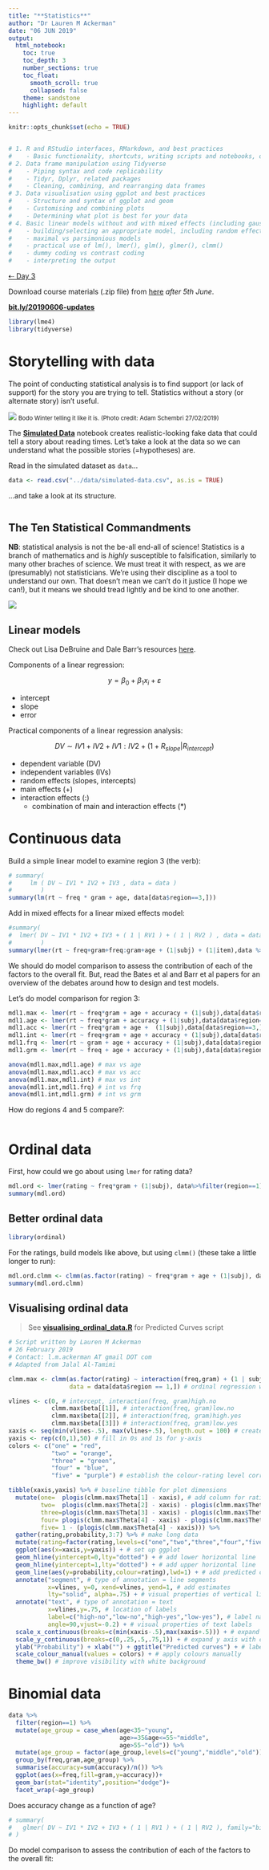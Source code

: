 ```yaml
---
title: "**Statistics**"
author: "Dr Lauren M Ackerman"
date: "06 JUN 2019"
output:
  html_notebook:
    toc: true
    toc_depth: 3
    number_sections: true
    toc_float: 
      smooth_scroll: true
      collapsed: false
    theme: sandstone
    highlight: default
---
```

```r
knitr::opts_chunk$set(echo = TRUE)


# 1. R and RStudio interfaces, RMarkdown, and best practices
#    - Basic functionality, shortcuts, writing scripts and notebooks, organising files, interfacing with GitHub
# 2. Data frame manipulation using Tidyverse
#    - Piping syntax and code replicability
#    - Tidyr, Dplyr, related packages
#    - Cleaning, combining, and rearranging data frames
# 3. Data visualisation using ggplot and best practices
#    - Structure and syntax of ggplot and geom
#    - Customising and combining plots
#    - Determining what plot is best for your data
# 4. Basic linear models without and with mixed effects (including gaussian, binomial, and ordinal)
#    - building/selecting an appropriate model, including random effect structures
#    - maximal vs parsimonious models
#    - practical use of lm(), lmer(), glm(), glmer(), clmm()
#    - dummy coding vs contrast coding
#    - interpreting the output
```
[⇠ Day 3](20190605-dataviz.html)

Download course materials (.zip file) from [here](http://bit.ly/20190606-updates) *after 5th June*.

[**bit.ly/20190606-updates**](http://bit.ly/20190606-updates)

```r
library(lme4)
library(tidyverse)
```

# Storytelling with data

The point of conducting statistical analysis is to find support (or lack of support) for the story you are trying to tell. Statistics without a story (or alternate story) isn't useful.

![](../images/lmer.jpg)
<small>Bodo Winter telling it like it is. (Photo credit: Adam Schembri 27/02/2019)</small>

The [**Simulated Data**](simulated-data.html) notebook creates realistic-looking fake data that could tell a story about reading times. Let's take a look at the data so we can understand what the possible stories (=hypotheses) are.

Read in the simulated dataset as `data`…
```r
data <- read.csv("../data/simulated-data.csv", as.is = TRUE)
```

…and take a look at its structure.
```r

```

## The Ten Statistical Commandments

**NB**: statistical analysis is not the be-all end-all of science! Statistics is a branch of mathematics and is *highly* susceptible to falsification, similarly to many other braches of science. We must treat it with respect, as we are (presumably) not statisticians. We're using their discipline as a tool to understand our own. That doesn't mean we can't do it justice (I hope we can!), but it means we should tread lightly and be kind to one another.

![](../images/10stats.jpg)

## Linear models

Check out Lisa DeBruine and Dale Barr's resources [here](https://psyarxiv.com/xp5cy).

Components of a linear regression:

$$y=\beta_0 + \beta_1 x_i + \varepsilon$$

* intercept
* slope
* error

Practical components of a linear regression analysis:

$$DV \sim IV1 + IV2 + IV1:IV2 + (1+R_{slope} | R_{intercept}) $$

* dependent variable (DV)
* independent variables (IVs)
* random effects (slopes, intercepts)
* main effects (+)
* interaction effects (:)
    - combination of main and interaction effects (*)

# Continuous data

Build a simple linear model to examine region 3 (the verb):
```r
# summary(
#     lm ( DV ~ IV1 * IV2 + IV3 , data = data )
#        )
summary(lm(rt ~ freq * gram + age, data[data$region==3,]))
```

Add in mixed effects for a linear mixed effects model:
```r
#summary(
#  lmer( DV ~ IV1 * IV2 + IV3 + ( 1 | RV1 ) + ( 1 | RV2 ) , data = data)
#        )
summary(lmer(rt ~ freq+gram+freq:gram+age + (1|subj) + (1|item),data %>% filter(region==3)))
```



We should do model comparison to assess the contribution of each of the factors to the overall fit. But, read the Bates et al and Barr et al papers for an overview of the debates around how to design and test models.

Let's do model comparison for region 3:
```r
mdl1.max <- lmer(rt ~ freq*gram + age + accuracy + (1|subj),data[data$region==3,])
mdl1.age <- lmer(rt ~ freq*gram + accuracy + (1|subj),data[data$region==3,])
mdl1.acc <- lmer(rt ~ freq*gram + age +  (1|subj),data[data$region==3,])
mdl1.int <- lmer(rt ~ freq+gram + age + accuracy + (1|subj),data[data$region==3,])
mdl1.frq <- lmer(rt ~ gram + age + accuracy + (1|subj),data[data$region==3,])
mdl1.grm <- lmer(rt ~ freq + age + accuracy + (1|subj),data[data$region==3,])

anova(mdl1.max,mdl1.age) # max vs age
anova(mdl1.max,mdl1.acc) # max vs acc
anova(mdl1.max,mdl1.int) # max vs int
anova(mdl1.int,mdl1.frq) # int vs frq
anova(mdl1.int,mdl1.grm) # int vs grm

```

How do regions 4 and 5 compare?:
```r

```

# Ordinal data 

First, how could we go about using `lmer` for rating data?
```r
mdl.ord <- lmer(rating ~ freq*gram + (1|subj), data%>%filter(region==1))
summary(mdl.ord)
```

## Better ordinal data

```r
library(ordinal)
```

For the ratings, build models like above, but using `clmm()` (these take a little longer to run):
```r
mdl.ord.clmm <- clmm(as.factor(rating) ~ freq*gram + age + (1|subj), data%>%filter(region==1))
summary(mdl.ord.clmm)
```

## Visualising ordinal data

> See [**visualising_ordinal_data.R**](visualising_ordinal_data.R) for Predicted Curves script

```r
# Script written by Lauren M Ackerman
# 26 February 2019
# Contact: l.m.ackerman AT gmail DOT com
# Adapted from Jalal Al-Tamimi

clmm.max <- clmm(as.factor(rating) ~ interaction(freq,gram) + (1 | subj) + (1 | item),
                 data = data[data$region == 1,]) # ordinal regression with INTERACTION BUILT INTO MAIN EFFECT

vlines <- c(0, # intercept, interaction(freq, gram)high.no
            clmm.max$beta[[1]], # interaction(freq, gram)low.no
            clmm.max$beta[[2]], # interaction(freq, gram)high.yes
            clmm.max$beta[[3]]) # interaction(freq, gram)low.yes
xaxis <- seq(min(vlines-.5), max(vlines+.5), length.out = 100) # create 100 steps
yaxis <- rep(c(0,1),50) # fill in 0s and 1s for y-axis
colors <- c("one" = "red",
            "two" = "orange",
            "three" = "green",
            "four" = "blue",
            "five" = "purple") # establish the colour-rating level correspondence

tibble(xaxis,yaxis) %>% # baseline tibble for plot dimensions
  mutate(one=  plogis(clmm.max$Theta[1] - xaxis), # add column for rating levels (must be adapted for larger scales)
         two=  plogis(clmm.max$Theta[2] - xaxis) - plogis(clmm.max$Theta[1] - xaxis),
         three=plogis(clmm.max$Theta[3] - xaxis) - plogis(clmm.max$Theta[2] - xaxis),
         four= plogis(clmm.max$Theta[4] - xaxis) - plogis(clmm.max$Theta[3] - xaxis),
         five= 1 - (plogis(clmm.max$Theta[4] - xaxis))) %>%
  gather(rating,probability,3:7) %>% # make long data
  mutate(rating=factor(rating,levels=c("one","two","three","four","five"))) %>% # make factor and relevel
  ggplot(aes(x=xaxis,y=yaxis)) + # set up ggplot
  geom_hline(yintercept=0,lty="dotted") + # add lower horizontal line
  geom_hline(yintercept=1,lty="dotted") + # add upper horizontal line
  geom_line(aes(y=probability,colour=rating),lwd=1) + # add predicted curves
  annotate("segment", # type of annotation = line segments
           x=vlines, y=0, xend=vlines, yend=1, # add estimates
           lty="solid", alpha=.75) + # visual properties of vertical lines
  annotate("text", # type of annotation = text
           x=vlines,y=.75, # location of labels
           label=c("high-no","low-no","high-yes","low-yes"), # label names aligned with vlines[1:4]
           angle=90,vjust=-0.2) + # visual properties of text labels
  scale_x_continuous(breaks=c(min(xaxis-.5),max(xaxis+.5))) + # expand x axis horizontally
  scale_y_continuous(breaks=c(0,.25,.5,.75,1)) + # expand y axis with consistent breaks
  ylab("Probability") + xlab("") + ggtitle("Predicted curves") + # label plot properties
  scale_colour_manual(values = colors) + # apply colours manually
  theme_bw() # improve visibility with white background
```


# Binomial data

```r
data %>%
  filter(region==1) %>%
  mutate(age_group = case_when(age<35~"young",
                               age>=35&age<=55~"middle",
                               age>55~"old")) %>%
  mutate(age_group = factor(age_group,levels=c("young","middle","old")))%>%
  group_by(freq,gram,age_group) %>%
  summarise(accuracy=sum(accuracy)/n()) %>%
  ggplot(aes(x=freq,fill=gram,y=accuracy))+
  geom_bar(stat="identity",position="dodge")+
  facet_wrap(~age_group)
```


Does accuracy change as a function of age?
```r
# summary(
#   glmer( DV ~ IV1 * IV2 + IV3 + ( 1 | RV1 ) + ( 1 | RV2 ), family="binomial", data = data)
# )
```

Do model comparison to assess the contribution of each of the factors to the overall fit:
```r

```
